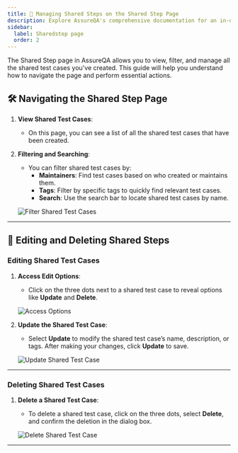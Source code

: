 ```yaml
---
title: 📄 Managing Shared Steps on the Shared Step Page
description: Explore AssureQA's comprehensive documentation for an in-depth look at our services and tools.
sidebar:
  label: Sharedstep page
  order: 2
---
```


The Shared Step page in AssureQA allows you to view, filter, and manage all the shared test cases you've created. This guide will help you understand how to navigate the page and perform essential actions.

## 🛠️ Navigating the Shared Step Page

1. **View Shared Test Cases**:
   - On this page, you can see a list of all the shared test cases that have been created.

2. **Filtering and Searching**:
   - You can filter shared test cases by:
     - **Maintainers**: Find test cases based on who created or maintains them.
     - **Tags**: Filter by specific tags to quickly find relevant test cases.
     - **Search**: Use the search bar to locate shared test cases by name.

   ![Filter Shared Test Cases](../../images/1.Filter_in_shared.png)

---

## 🔄 Editing and Deleting Shared Steps

### Editing Shared Test Cases

1. **Access Edit Options**:
   - Click on the three dots next to a shared test case to reveal options like **Update** and **Delete**.

   ![Access Options](../../images/2.Click_3_dots.png)

2. **Update the Shared Test Case**:
   - Select **Update** to modify the shared test case’s name, description, or tags. After making your changes, click **Update** to save.

   ![Update Shared Test Case](../../images/3.Click_Update.png)

---

### Deleting Shared Test Cases

1. **Delete a Shared Test Case**:
   - To delete a shared test case, click on the three dots, select **Delete**, and confirm the deletion in the dialog box.

   ![Delete Shared Test Case](../../images/sh_d.png)

---
